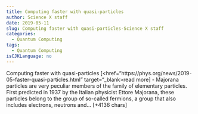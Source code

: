 ```yaml
---
title: Computing faster with quasi-particles 
author: Science X staff
date: 2019-05-11
slug: Computing faster with quasi-particles-Science X staff
categories: 
  - Quantum Computing
tags: 
  - Quantum Computing
isCJKLanguage: no 
---
```



Computing faster with quasi-particles [<href="https://phys.org/news/2019-05-faster-quasi-particles.html" target="_blank>read more</a>] 
- Majorana particles are very peculiar members of the family of elementary particles. First predicted in 1937 by the Italian physicist Ettore Majorana, these particles belong to the group of so-called fermions, a group that also includes electrons, neutrons and… [+4136 chars] 
